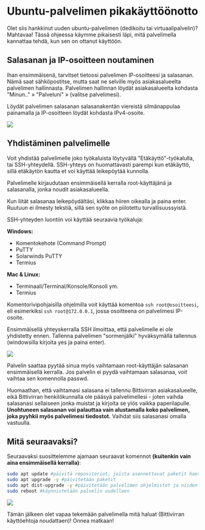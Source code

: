 # Ubuntu-palvelimen pikakäyttöönotto

Olet siis hankkinut uuden ubuntu-palvelimen (dedikoitu tai virtuaalipalvelin)?
Mahtavaa! Tässä ohjeessa käymme pikaisesti läpi, mitä palvelimella kannattaa
tehdä, kun sen on ottanut käyttöön.

## Salasanan ja IP-osoitteen noutaminen

Ihan ensimmäisenä, tarvitset tietoosi palvelimen IP-osoitteesi ja salasanan.
Nämä saat sähköpostitse, mutta saat ne selville myös asiakasalueelta palvelimen
hallinnasta. Palvelimen hallinnan löydät asiakasalueelta kohdasta "Minun.." »
"Palveluni" » (valitse palvelimesi).

Löydät palvelimen salasanan salasanakentän viereistä silmänappulaa painamalla ja
IP-osoitteen löydät kohdasta IPv4-osoite.

![](https://cdn.bittivirta.fi/docimg/crisp/ip_1manl24.png)

## Yhdistäminen palvelimelle

Voit yhdistää palvelimelle joko työkaluista löytyvällä "Etäkäyttö"-työkalulla,
tai SSH-yhteydellä. SSH-yhteys on huomattavasti parempi kun etäkäyttö, sillä
etäkäytön kautta et voi käyttää leikepöytää kunnolla.

Palvelimelle kirjaudutaan ensimmäisellä kerralla root-käyttäjänä ja salasanalla,
jonka noudit asiakasalueella.

Kun liität salasanaa leikepöydältäsi, klikkaa hiiren oikealla ja paina enter.
Ruutuun ei ilmesty tekstiä, sillä sen syöte on piilotettu turvallisuussyistä.

SSH-yhteyden luontiin voi käyttää seuraavia työkaluja:

**Windows:**

-   Komentokehote (Command Prompt)
-   PuTTY
-   Solarwinds PuTTY
-   Termius

**Mac & Linux:**

-   Terminaali/Terminal/Konsole/Konsoli ym.
-   Termius

Komentorivipohjaisilla ohjelmilla voit käyttää komentoa `ssh root@osoitteesi`,
eli esimerkiksi `ssh root@172.0.0.1`, jossa osoitteena on palvelimesi IP-osoite.

Ensimmäisellä yhteyskerralla SSH ilmoittaa, että palvelimelle ei ole yhdistetty
ennen. Tallenna palvelimen "sormenjälki" hyväksymällä tallennus (windowsilla
kirjoita yes ja paina enter).

![](https://cdn.bittivirta.fi/docimg/crisp/22terminal_xk6lgt.png)

Palvelin saattaa pyytää sinua myös vaihtamaan root-käyttäjän salasanan
ensimmäisellä kerralla. Jos palvelin ei pyydä vaihtamaan salasanaa, voit vaihtaa
sen komennolla passwd.

Huomaathan, että vaihtamasi salasana ei tallennu Bittivirran asiakasalueelle,
eikä Bittivirran henkilökunnalla ole pääsyä palvelimellesi - joten vaihda
salasanasi sellaiseen jonka muistat ja kirjoita se ylös vaikka paperilapulle.
**Unohtuneen salasanan voi palauttaa vain alustamalla koko palvelimen, joka
pyyhkii myös palvelimesi tiedostot.** Vaihdat siis salasanasi omalla vastuulla.

## Mitä seuraavaksi?

Seuraavaksi suosittelemme ajamaan seuraavat komennot **(kuitenkin vain aina
ensimmäisellä kerralla)**:

```sh
sudo apt update #päivitä repositoriot, joista asennettavat paketit haetaan
sudo apt upgrade -y #päivitetään paketit
sudo apt dist-upgrade -y #päivitetään palvelimen ohjelmistot ja niiden riippuvuudet
sudo reboot #käynnistetään palvelin uudelleen
```

![](https://cdn.bittivirta.fi/docimg/crisp/update_4lswp.gif)

Tämän jälkeen olet vapaa tekemään palvelimella mitä haluat (Bittivirran
käyttöehtoja noudattaen)! Onnea matkaan!
